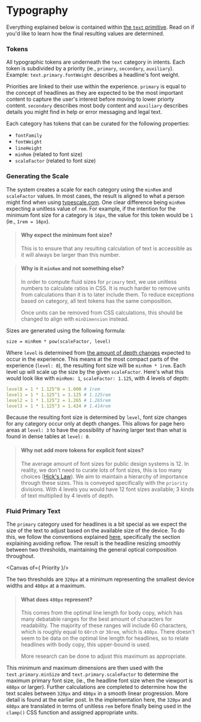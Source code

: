 
<Meta title="Foundations/Typography" />

# Typography

Everything explained below is contained within [the `text` primitive](/docs/primitives-text--docs). Read on if you'd like to learn how the final resulting values are determined.

### Tokens

All typographic tokens are underneath the `text` category in intents. Each token is subdivided by a priority (ie., `primary`, `secondary`, `auxiliary`). Example: `text.primary.fontWeight` describes a headline's font weight.

Priorities are linked to their use within the experience. `primary` is equal to the concept of headlines as they are expected to be the most important content to capture the user's interest before moving to lower priorty content. `secondary` describes most body content and `auxiliary` describes details you might find in help or error messaging and legal text.

Each category has tokens that can be curated for the following properties:

- `fontFamily`
- `fontWeight`
- `lineHeight`
- `minRem` (related to font size)
- `scaleFactor` (related to font size)

### Generating the Scale

The system creates a scale for each category using the `minRem` and `scaleFactor` values. In most cases, the result is aligned to what a person might find when using [typescale.com](https://typescale.com/). One clear difference being `minRem` expecting a unitless value of `rem`. For example, if the intention for the minimum font size for a category is `16px`, the value for this token would be `1` (ie., `1rem = 16px`).

> #### Why expect the minimum font size?
>
> This is to ensure that any resulting calculation of text is accessible as it will always be larger than this number.

> #### Why is it `minRem` and not something else?
>
> In order to compute fluid sizes for `primary` text, we use unitless numbers to calculate ratios in CSS. It is much harder to remove units from calculations than it is to later include them. To reduce exceptions based on category, all text tokens has the same composition.
> 
> Once units can be removed from CSS calculations, this should be changed to align with `minDimension` instead.

Sizes are generated using the following formula:

```
size = minRem * pow(scaleFactor, level)
```

Where `level` is determined from [the amount of depth changes](/docs/foundations-density--docs) expected to occur in the experience. This means at the most compact parts of the experience (`level: 0`), the resulting font size will be `minRem * 1rem`. Each level up will scale up the size by the given `scaleFactor`. Here's what this would look like with `minRem: 1`, `scaleFactor: 1.125`, with 4 levels of depth:

```yml
level0 = 1 * 1.125^0 = 1.000 # 1rem
level1 = 1 * 1.125^1 = 1.125 # 1.125rem
level2 = 1 * 1.125^2 = 1.265 # 1.265rem
level3 = 1 * 1.125^3 = 1.424 # 1.414rem
```

Because the resulting font size is determined by `level`, font size changes for any category occur only at depth changes. This allows for page hero areas at `level: 3` to have the possibility of having larger text than what is found in dense tables at `level: 0`.

> #### Why not add more tokens for explicit font sizes?
>
> The average amount of font sizes for public design systems is 12. In reality, we don't need to curate lots of font sizes, this is too many choices ([Hick's Law](https://lawsofux.com/hicks-law/)). We aim to maintain a hierarchy of importance through these sizes. This is conveyed specifically with the `priority` divisions. With 4 levels you would have 12 font sizes available; 3 kinds of text multiplied by 4 levels of depth.

### Fluid Primary Text

The `primary` category used for headlines is a bit special as we expect the size of the text to adjust based on the available size of the device. To do this, we follow the conventions explained [here](https://css-tricks.com/linearly-scale-font-size-with-css-clamp-based-on-the-viewport/), specifically the section explaining avoiding reflow. The result is the headline resizing smoothly between two thresholds, maintaining the general optical composition throughout.

<Canvas of={ Priority }/>

The two thresholds are `320px` at a minimum representing the smallest device widths and `480px` at a maximum.

> #### What does `480px` represent?
>
> This comes from the optimal line length for body copy, which has many debatable ranges for the best amount of characters for readability. The majority of these ranges will include 60 characters, which is roughly equal to `60rch` or `30rem`, which is `480px`. There doesn't seem to be data on the optimal line length for headlines, so to relate headlines with body copy, this upper-bound is used.
>
> More research can be done to adjust this maximum as appropriate.

This minimum and maximum dimensions are then used with the `text.primary.minSize` and `text.primary.scaleFactor` to determine the maximum primary font size, (ie., the headline font size when the viewport is `480px` or larger). Further calculations are completed to determine how the text scales between `320px` and `480px` in a smooth linear progression. More detail is found at the earlier post. In the implementation here, the `320px` and `480px` are translated in terms of unitless `rem` before finally being used in the `clamp()` CSS function and assigned appropriate units.